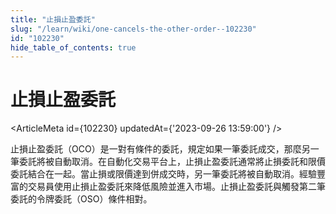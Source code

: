 ```yaml
---
title: "止損止盈委託"
slug: "/learn/wiki/one-cancels-the-other-order--102230"
id: "102230"
hide_table_of_contents: true
---
```



# 止損止盈委託

<ArticleMeta id={102230} updatedAt={'2023-09-26 13:59:00'} />
<div className='border-solid border-b border-t-0 my-4 border-[var(--ifm-color-gray-300)]' />

止損止盈委託（OCO）是一對有條件的委託，規定如果一筆委託成交，那麼另一筆委託將被自動取消。在自動化交易平台上，止損止盈委託通常將止損委託和限價委託結合在一起。當止損或限價達到併成交時，另一筆委託將被自動取消。經驗豐富的交易員使用止損止盈委託來降低風險並進入市場。止損止盈委託與觸發第二筆委託的令牌委託（OSO）條件相對。
